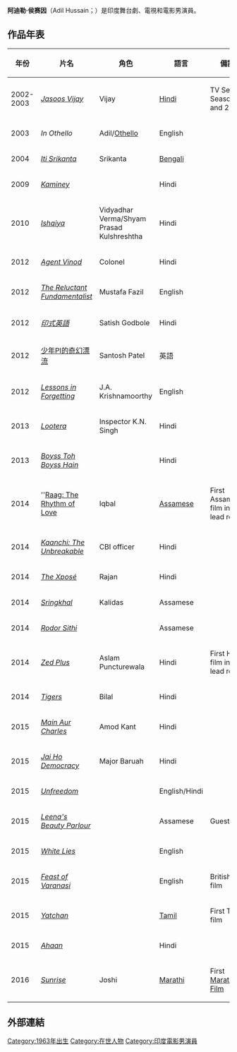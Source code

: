{{roughtranslation|time=2015-07-22T00:55:06+00:00}}
{{blpunsourced|time=2015-07-22T00:53:04+00:00}}
{{Infobox person
| name        = 阿迪勒·侯赛因
| native_name = Adil Hussain
| image       = Adil Hussain at 'Life of Pi' press meet.jpg
| alt         = Adil Hussain
| caption     = 2012年《[[少年PI的奇幻漂流_(電影)|少年PI的奇幻漂流]]》記者會的阿迪勒·侯賽因
| birth_name  = 
| birth_date  = {{Birth date and age|df=yes|1963|10|5}}
| birth_place = 印度[[阿萨姆邦|阿萨姆邦]][[戈阿尔帕拉|戈阿尔帕拉]]
| religion =[[伊斯蘭教|伊斯蘭教]]
| death_date  =
| death_place = 
| nationality = 印度
| other_names = 
| known_for   = 
| occupation  = 演員
}}
'''阿迪勒·侯赛因'''（Adil Hussain；{{bd|1963年|10月5日|||catIdx=H}}）是印度舞台劇、電視和電影男演員。

==作品年表==
{| class="wikitable sortable"
!年份 !! 片名 !! 角色 !! 語言 !! 備註 
|-
| 2002-2003 || ''[[Jasoos_Vijay|Jasoos Vijay]]'' || Vijay || [[Hindi_language|Hindi]] || TV Series, Season 1 and 2
|-
| 2003 || '' In Othello'' || Adil/[[Othello|Othello]] || English ||
|-
| 2004 || ''[[Iti_Srikanta|Iti Srikanta]]'' || Srikanta || [[Bengali_language|Bengali]] ||
|-
| 2009 || ''[[Kaminey|Kaminey]]'' || || Hindi ||
|-
| 2010 || ''[[Ishqiya|Ishqiya]]'' || Vidyadhar Verma/Shyam Prasad Kulshreshtha || Hindi ||
|-
| 2012 || ''[[Agent_Vinod_(2012_film)|Agent Vinod]]'' || Colonel || Hindi || 
|-
| 2012 || ''[[The_Reluctant_Fundamentalist_(film)|The Reluctant Fundamentalist]]'' || Mustafa Fazil || English ||
|-
| 2012 || ''[[印式英語|印式英語]]'' || Satish Godbole || Hindi ||
|-
| 2012 || [[少年PI的奇幻漂流_(電影)|少年PI的奇幻漂流]] || Santosh Patel || 英語 ||
|-
| 2012 || ''[[Lessons_in_Forgetting|Lessons in Forgetting]]'' || J.A. Krishnamoorthy || English ||
|-
|2013 || ''[[Lootera|Lootera]]'' || Inspector K.N. Singh || Hindi ||
|-
| 2013 || ''[[Boyss_Toh_Boyss_Hain|Boyss Toh Boyss Hain]]'' ||  || Hindi ||
|-
| 2014 || ''[[Raag_(2014_film)|Raag: The Rhythm of Love]] || Iqbal || [[Assamese_language|Assamese]] || First Assamese film in a lead role
|-
| 2014 || ''[[Kaanchi:_The_Unbreakable|Kaanchi: The Unbreakable]]'' || CBI officer || Hindi || 
|-
| 2014 || ''[[The_Xposé|The Xposé]]'' || Rajan || Hindi ||
|-
| 2014 || ''[[Sringkhal|Sringkhal]]'' || Kalidas || Assamese ||
|-
| 2014 || ''[[Rodor_Sithi|Rodor Sithi]]''|| || Assamese ||
|-
| 2014 || ''[[Zed_Plus|Zed Plus]]'' || Aslam Puncturewala || Hindi || First Hindi film in a lead role
|-
| 2014 || ''[[Tigers_(film)|Tigers]]'' || Bilal || Hindi || 
|-
| 2015 || ''[[Main_Aur_Charles|Main Aur Charles]]'' || Amod Kant || Hindi || 
|-
| 2015 || ''[[Jai_Ho_Democracy|Jai Ho Democracy]]'' || Major Baruah || Hindi || 
|-
| 2015 || ''[[Unfreedom|Unfreedom]]'' || || English/Hindi || 
|-
| 2015 || ''[[Leena's_Beauty_Parlour|Leena's Beauty Parlour]]'' || || Assamese || Guest role
|-
| 2015 || ''[[White_Lies_(2013_Indian_film)|White Lies]]'' || || English || 
|-
| 2015 || ''[[Feast_of_Varanasi|Feast of Varanasi]]'' || || English || British film
|-
| 2015 || ''[[Yatchan|Yatchan]]'' || || [[Tamil_language|Tamil]] || First Tamil film
|-
| 2015 || ''[[Ahaan|Ahaan]]'' || || Hindi || 
|-
| 2016 || ''[[Sunrise_film|Sunrise]]'' || Joshi || [[Marathi_language|Marathi]] || First [[Marathi_cinema|Marathi Film]]
|}

==外部連結==  
{{DEFAULTSORT:Hussain, Adil}}
[[Category:1963年出生|Category:1963年出生]]
[[Category:在世人物|Category:在世人物]]
[[Category:印度電影男演員|Category:印度電影男演員]]